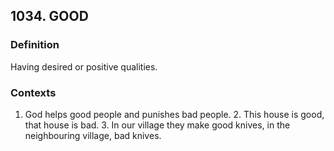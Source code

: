## 1034. GOOD
### Definition
Having desired or positive qualities.

### Contexts
1. God helps good people and punishes bad people. 2. This house is good, that house is bad. 3. In our village they make good knives, in the neighbouring village, bad knives.

